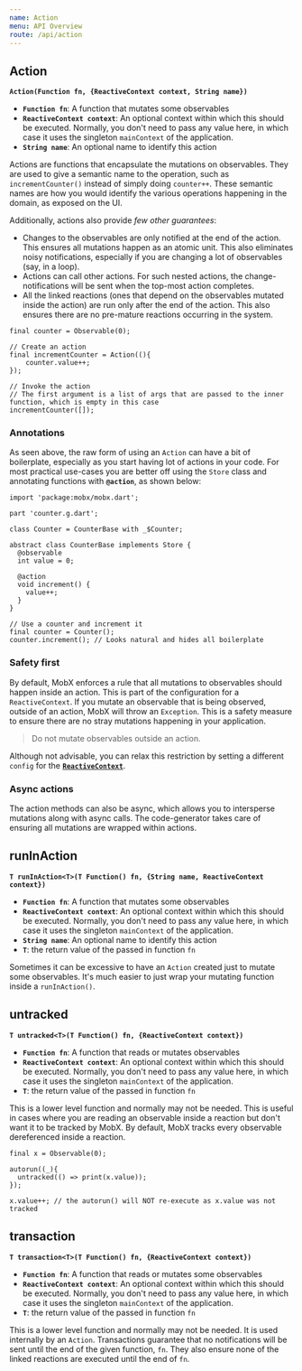 ```yaml
---
name: Action
menu: API Overview
route: /api/action
---
```


## Action

**`Action(Function fn, {ReactiveContext context, String name})`**

- **`Function fn`**: A function that mutates some observables
- **`ReactiveContext context`**: An optional context within which this should be executed. Normally, you don't need to pass any value here, in which case it uses the singleton `mainContext` of the application.
- **`String name`**: An optional name to identify this action

Actions are functions that encapsulate the mutations on observables. They are used to give a semantic name to the operation, such as `incrementCounter()` instead of simply doing `counter++`. These semantic names are how you would identify the various operations happening in the domain, as exposed on the UI.

Additionally, actions also provide _few other guarantees_:

- Changes to the observables are only notified at the end of the action. This ensures all mutations happen as an atomic unit. This also eliminates noisy notifications, especially if you are changing a lot of observables (say, in a loop).
- Actions can call other actions. For such nested actions, the change-notifications will be sent when the top-most action completes.
- All the linked reactions (ones that depend on the observables mutated inside the action) are run only after the end of the action. This also ensures there are no pre-mature reactions occurring in the system.

```
final counter = Observable(0);

// Create an action
final incrementCounter = Action((){
    counter.value++;
});

// Invoke the action
// The first argument is a list of args that are passed to the inner function, which is empty in this case
incrementCounter([]);
```

### Annotations

As seen above, the raw form of using an `Action` can have a bit of boilerplate, especially as you start having lot of actions in your code. For most practical use-cases you are better off using the `Store` class and annotating functions with **`@action`**, as shown below:

```
import 'package:mobx/mobx.dart';

part 'counter.g.dart';

class Counter = CounterBase with _$Counter;

abstract class CounterBase implements Store {
  @observable
  int value = 0;

  @action
  void increment() {
    value++;
  }
}

// Use a counter and increment it
final counter = Counter();
counter.increment(); // Looks natural and hides all boilerplate
```

### Safety first

By default, MobX enforces a rule that all mutations to observables should happen inside an action. This is part of the configuration for a `ReactiveContext`. If you mutate an observable that is being observed, outside of an action, MobX will throw an `Exception`. This is a safety measure to ensure there are no stray mutations happening in your application.

> Do not mutate observables outside an action.

Although not advisable, you can relax this restriction by setting a different `config` for the [**`ReactiveContext`**](/api/context#reactivecontext).

### Async actions

The action methods can also be async, which allows you to intersperse mutations along with async calls. The code-generator takes care of ensuring all mutations are wrapped within actions.

## runInAction

**`T runInAction<T>(T Function() fn, {String name, ReactiveContext context})`**

- **`Function fn`**: A function that mutates some observables
- **`ReactiveContext context`**: An optional context within which this should be executed. Normally, you don't need to pass any value here, in which case it uses the singleton `mainContext` of the application.
- **`String name`**: An optional name to identify this action
- **`T`**: the return value of the passed in function `fn`

Sometimes it can be excessive to have an `Action` created just to mutate some observables. It's much easier to just wrap your mutating function inside a `runInAction()`.

## untracked

**`T untracked<T>(T Function() fn, {ReactiveContext context})`**

- **`Function fn`**: A function that reads or mutates observables
- **`ReactiveContext context`**: An optional context within which this should be executed. Normally, you don't need to pass any value here, in which case it uses the singleton `mainContext` of the application.
- **`T`**: the return value of the passed in function `fn`

This is a lower level function and normally may not be needed. This is useful in cases where you are reading an observable inside a reaction but don't want it to be tracked by MobX. By default, MobX tracks every observable dereferenced inside a reaction.

```
final x = Observable(0);

autorun((_){
  untracked(() => print(x.value));
});

x.value++; // the autorun() will NOT re-execute as x.value was not tracked
```

## transaction

**`T transaction<T>(T Function() fn, {ReactiveContext context})`**

- **`Function fn`**: A function that reads or mutates some observables
- **`ReactiveContext context`**: An optional context within which this should be executed. Normally, you don't need to pass any value here, in which case it uses the singleton `mainContext` of the application.
- **`T`**: the return value of the passed in function `fn`

This is a lower level function and normally may not be needed. It is used internally by an `Action`. Transactions guarantee that no notifications will be sent until the end of the given function, `fn`. They also ensure none of the linked reactions are executed until the end of `fn`.

